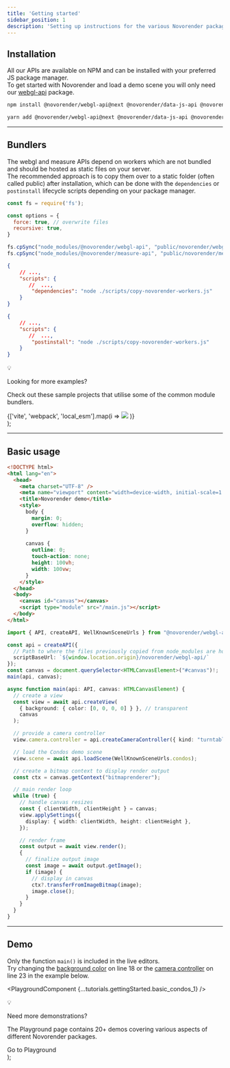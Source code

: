 ---
title: 'Getting started'
sidebar_position: 1
description: 'Setting up instructions for the various Novorender packages.'
---


## Installation

All our APIs are available on NPM and can be installed with your preferred JS package manager.  
To get started with Novorender and load a demo scene you will only need our [webgl-api](https://www.npmjs.com/package/@novorender/webgl-api) package.

<Tabs groupId="package-managers-choice">
  <TabItem value="npm" label="NPM" default>

```bash
npm install @novorender/webgl-api@next @novorender/data-js-api @novorender/measure-api
```

  </TabItem>
  <TabItem value="yarn" label="Yarn">

```bash
yarn add @novorender/webgl-api@next @novorender/data-js-api @novorender/measure-api
```

  </TabItem>
</Tabs>

---

## Bundlers

The webgl and measure APIs depend on workers which are not bundled and should be hosted as static files on your server.  
The recommended approach is to copy them over to a static folder (often called public) after installation, which can be done with the `dependencies` or `postinstall` lifecycle scripts depending on your package manager. 

```js  title="scripts/copy-novorender-workers.js"
const fs = require('fs');

const options = {
  force: true, // overwrite files
  recursive: true, 
}

fs.cpSync("node_modules/@novorender/webgl-api", "public/novorender/webgl-api", options );
fs.cpSync("node_modules/@novorender/measure-api", "public/novorender/measure-api", options);
```

<Tabs groupId="package-managers-choice">
  <TabItem value="npm" label="NPM" default>

```json title="package.json"
{
    // ...,
    "scripts": {
       //  ...,
        "dependencies": "node ./scripts/copy-novorender-workers.js"
    }
}
```

  </TabItem>
  <TabItem value="yarn" label="Yarn">

```json title="package.json"
{
    // ...,
    "scripts": {
       //  ...,
        "postinstall": "node ./scripts/copy-novorender-workers.js"
    }
}
```
  </TabItem>
</Tabs>

  <div
    style={{border: '1px solid var(--ifm-color-primary)',
    margin: '20px 0',
    padding: 10,
    borderRadius: 'var(--ifm-code-border-radius)'}}>
    <div style={{display: 'flex'}}>
      <div style={{fontSize: 38}}>💡</div>
      <div>
        <p style={{fontSize: 24, margin: 0}}>Looking for more examples?</p>
        <p style={{fontSize: 12}}>Check out these sample projects that utilise some of the common module bundlers.</p>
      </div>
    </div>
    <div style={{display: 'flex', justifyContent: 'center'}}>{['vite', 'webpack', 'local_esm'].map(i => 
      <Link to={`https://github.com/novorender/novorender-examples/tree/master/${i}`} key={i} style={{margin: 5}}><img src={require(`../../static/img/${i}.png`).default} style={{width: 100, borderRadius: 5}} /></Link>
    )}</div>
  </div>
);

<CodeExamplesTip />

---

## Basic usage

```html title="index.html"
<!DOCTYPE html>
<html lang="en">
  <head>
    <meta charset="UTF-8" />
    <meta name="viewport" content="width=device-width, initial-scale=1.0" />
    <title>Novorender demo</title>
    <style>
      body {
        margin: 0;
        overflow: hidden;
      }
      
      canvas {
        outline: 0;
        touch-action: none;
        height: 100vh;
        width: 100vw;
      }
    </style>
  </head>
  <body>
    <canvas id="canvas"></canvas>
    <script type="module" src="/main.js"></script>
  </body>
</html>
```

```typescript title="src/main.ts"
import { API, createAPI, WellKnownSceneUrls } from "@novorender/webgl-api";

const api = createAPI({
  // Path to where the files previously copied from node_modules are hosted
  scriptBaseUrl: `${window.location.origin}/novorender/webgl-api/`
});
const canvas = document.querySelector<HTMLCanvasElement>("#canvas")!;
main(api, canvas);

async function main(api: API, canvas: HTMLCanvasElement) {
  // create a view
  const view = await api.createView(
    { background: { color: [0, 0, 0, 0] } }, // transparent
    canvas
  );

  // provide a camera controller
  view.camera.controller = api.createCameraController({ kind: "turntable" });

  // load the Condos demo scene
  view.scene = await api.loadScene(WellKnownSceneUrls.condos);

  // create a bitmap context to display render output
  const ctx = canvas.getContext("bitmaprenderer");

  // main render loop
  while (true) {
    // handle canvas resizes
    const { clientWidth, clientHeight } = canvas;
    view.applySettings({
      display: { width: clientWidth, height: clientHeight },
    });

    // render frame
    const output = await view.render();
    {
      // finalize output image
      const image = await output.getImage();
      if (image) {
        // display in canvas
        ctx?.transferFromImageBitmap(image);
        image.close();
      }
    }
  }
}
```
---

## Demo

Only the function `main()` is included in the live editors.  
Try changing the [background color](../webgl-api/interfaces/NovoRender.RenderSettings#background) on line 18 or the [camera controller](../webgl-api/interfaces/NovoRender.API#createcameracontroller) on line 23 in the example below. 

<PlaygroundComponent {...tutorials.gettingStarted.basic_condos_1} />

  <div
    style={{border: '1px solid var(--ifm-color-primary)',
    margin: '20px 0',
    padding: 10,
    borderRadius: 'var(--ifm-code-border-radius)'}}>
    <div style={{display: 'flex'}}>
      <div style={{fontSize: 38}}>💡</div>
      <div>
        <p style={{fontSize: 24, margin: 0}}>Need more demonstrations?</p>
        <p style={{fontSize: 12}}>The Playground page contains 20+ demos covering various aspects of different Novorender packages.</p>
      </div>
    </div>
      <Link to="/playground" className="button button--primary" style={{display: 'block', margin: '0 auto', maxWidth: 300}}>Go to Playground</Link>
  </div>
);

<PlaygroundTip />